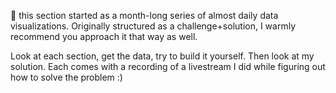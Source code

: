 👋 this section started as a month-long series of almost daily data
visualizations. Originally structured as a challenge+solution, I warmly
recommend you approach it that way as well.

Look at each section, get the data, try to build it yourself. Then look at my
solution. Each comes with a recording of a livestream I did while figuring out
how to solve the problem :)